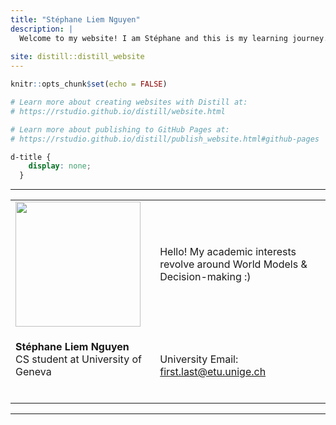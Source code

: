 ```yaml
---
title: "Stéphane Liem Nguyen"
description: |
  Welcome to my website! I am Stéphane and this is my learning journey.
   
site: distill::distill_website
---
```


```r
knitr::opts_chunk$set(echo = FALSE)

# Learn more about creating websites with Distill at:
# https://rstudio.github.io/distill/website.html

# Learn more about publishing to GitHub Pages at:
# https://rstudio.github.io/distill/publish_website.html#github-pages

```

```css
d-title {
    display: none;
  }
```

---


<!---  <img src="images/profile.jpeg" alt="Profile Picture" class="profile-picture"> --->

<table>
<tr>
<td>
<img align="left" src="static/images/profile-circle.png" width="200">
</td>
<td>
Hello! My academic interests revolve around World Models & Decision-making :)
</td>
</tr>
<tr>
<td>
<p class="small">
**Stéphane Liem Nguyen**<br>
CS student at University of Geneva<br>
<!---Email--->
  <a href="mailto:stephaneliem.nguyen@gmail.com" target="_blank" rel="noopener noreferrer"><i class="fa fa-envelope" aria-hidden="true"></i></a>&nbsp;
<!---Linkedin--->
  <a href="https://www.linkedin.com/in/stéphane-liem-nguyen/" target="_blank" rel="noopener noreferrer"><i class="fa fa-linkedin"></i></a>&nbsp;
<!---GitHub--->
  <a href="https://github.com/Zenchiyu/" target="_blank" rel="noopener noreferrer"><i class="fab fa-github"></i></a>&nbsp;
<!---ResearchGate--->
  <a href="https://www.researchgate.net/profile/Stephane_Nguyen?ev=hdr_xprf&_tp=eyJjb250ZXh0Ijp7InBhZ2UiOiJfZGlyZWN0In19" target="_blank" rel="noopener noreferrer"><i class="fa-brands fa-researchgate"></i></a>&nbsp;
</p>
</td>
<td>
University Email: <a href="mailto:stephane.nguyen@etu.unige.ch">first.last@etu.unige.ch</a>
</td>
</tr>
</table>

<!--- -------------------------------------- --->
<!--- https://stackoverflow.com/questions/43840742/how-to-embed-local-video-in-r-markdown --->
<!--- <video controls>
  <source src="static/videos/carousel1.mp4" type="video/mp4">
</video> --->

---